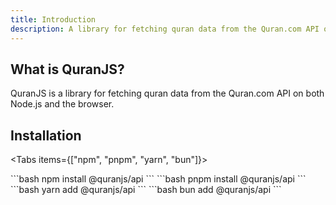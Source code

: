 ```yaml
---
title: Introduction
description: A library for fetching quran data from the Quran.com API on both Node.js and the browser.
---
```


## What is QuranJS?

QuranJS is a library for fetching quran data from the Quran.com API on both Node.js and the browser.

## Installation

<Tabs items={["npm", "pnpm", "yarn", "bun"]}>

  <Tab>
  ```bash 
  npm install @quranjs/api 
  ```
  </Tab>
  <Tab>
  ```bash 
  pnpm install @quranjs/api 
  ```
  </Tab>
  <Tab>
  ```bash 
  yarn add @quranjs/api 
  ```
  </Tab>
  <Tab>
  ```bash 
  bun add @quranjs/api 
  ```
  </Tab>
</Tabs>

<AutoTypeTable
  path="../../packages/api/src/types/quran-client.ts"
  name="QuranClientConfig"
/>
